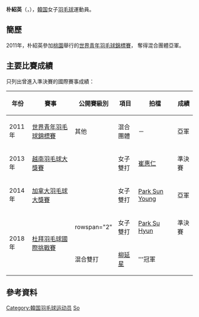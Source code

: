 {{noteTA|G1=Badminton}}
{{Infobox 羽球選手
| playername              = 朴紹英<ref name="Korea">{{cite web|title=박소영(朴紹英) Park So Young|url=http://people.sports.or.kr/servlet/PGEPersonViewSV?PERSON_NO=200503011560|publisher=Korea Sports Council & Korean Olympic Committee|deadurl=yes|archiveurl=https://web.archive.org/web/20140109062728/http://people.sports.or.kr/servlet/PGEPersonViewSV?PERSON_NO=200503011560|archivedate=2014-01-09}}{{ko}}</ref><br/>{{lang|ko|박소영}}<br/><small>({{lang|en|Park So Young}})</small>
| image                   = 
| size                    = 
| caption                 = 
| birth_name              = 
| date_of_birth           = {{birth_date_and_age|1994|5|27}}<ref name="Korea"/>
| place_of_birth          = {{KOR}}
| height                  = 
| weight                  = 
| event                   = 女子單打、女子雙打、混合雙打
| country                 = {{KOR}}
| years_active            = 
| handedness              = 
| coach                   = 
| highest_ranking         = 第73位（女雙-[[崔惠仁|崔惠仁]]）
| date_of_highest_ranking = 2014年4月24日 <ref name="ranking">[http://bwfcontent.tournamentsoftware.com/ranking/player.aspx?id=6210&player=208024 BWF World Ranking - Ranking of PARK So Young (72316)]{{en}}</ref>
| current_ranking         = 未有排名
| date_of_current_ranking = 2016年3月24日 <ref>[http://bwfcontent.tournamentsoftware.com/ranking/category.aspx?id=10916&category=475 BWF World Ranking - BWF世界排名榜 (3/24/2016) - Women's doubles] {{Wayback|url=http://bwfcontent.tournamentsoftware.com/ranking/category.aspx?id=10916&category=475 |date=20190701041956 }}{{en}}</ref><ref>[http://bwfcontent.tournamentsoftware.com/ranking/category.aspx?id=10916&category=476 BWF World Ranking - BWF世界排名榜 (3/24/2016) - Mixed doubles] {{Wayback|url=http://bwfcontent.tournamentsoftware.com/ranking/category.aspx?id=10916&category=476 |date=20190701041956 }}{{en}}</ref>
| played                  = 12勝–10負（女單）<br/>17勝–16負（女雙）<br/>5勝–8負（混雙）
| titles                  = 
| bwf_profile             = FBC6CD76-40FD-4E1F-9C90-7A70ADDFC997
| bwf_id                  = 72316
| updated                 = 2016年3月26日
}}
{{MedalTableTop}}
{{MedalSport | 女子[[羽毛球|羽毛球]]}}
{{MedalCountry | {{KOR}}}}
{{MedalCompetition | [[世界青年羽毛球錦標賽|世界青年羽毛球錦標賽]]}}
{{MedalSilver| [[2011年世界青年羽毛球錦標賽|2011年 桃園]] | 混合團體 }}
{{MedalBottom}}
'''朴紹英'''（{{lang-ko|'''박소영'''}}，{{bd|1994年|5月27日}}），[[韓国|韓国]]女子[[羽毛球|羽毛球]]運動員。

==簡歷==
2011年，朴紹英參加[[桃園市|桃園]]舉行的[[2011年世界青年羽毛球錦標賽|世界青年羽毛球錦標賽]]， 奪得混合團體亞軍。

==主要比賽成績==
只列出曾進入準決賽的國際賽事成績：
{| class=wikitable style="text-align:center; font-size:small;" 
!width="50"|年份
!width="180"|賽事
!width="80"|公開賽級別
!width="60"|項目
!width="130"|拍檔
!width="50"|成績
|-
!rowspan="1"|2011年
|[[2011年世界青年羽毛球錦標賽|世界青年羽毛球錦標賽]]
|其他
|混合團體
|－
|bgcolor="silver"|亞軍
|-
!rowspan="1"|2013年
|[[2013年越南羽毛球大獎賽|越南羽毛球大獎賽]]
|{{BWFGP}}
|女子雙打
|[[崔惠仁|崔惠仁]]
|bgcolor="#b8860b"|準決賽
|-
!rowspan="1"|2014年
|[[2014年加拿大羽毛球大獎賽|加拿大羽毛球大獎賽]]
|{{BWFGP}}
|女子雙打
|[[Park_Sun_Young|Park Sun Young]]
|bgcolor="silver"|亞軍
|-
!rowspan="2"|2018年
|rowspan="2"|[[2018年杜拜羽毛球國際挑戰賽|杜拜羽毛球國際挑戰賽]]
|rowspan="2" {{BWFIC}}
|女子雙打
|[[Park_Su_Hyun|Park Su Hyun]]
|bgcolor="#b8860b"|準決賽
|-
|混合雙打
|[[柳延星|柳延星]]
|bgcolor="gold"|'''冠軍
|}
{{BWF賽事級別索引}}

==參考資料==
{{Reflist}}

{{DEFAULTSORT:Park So-young}}
[[Category:韓国羽毛球运动员|Category:韓国羽毛球运动员]]
[[Category:朴姓|So]]